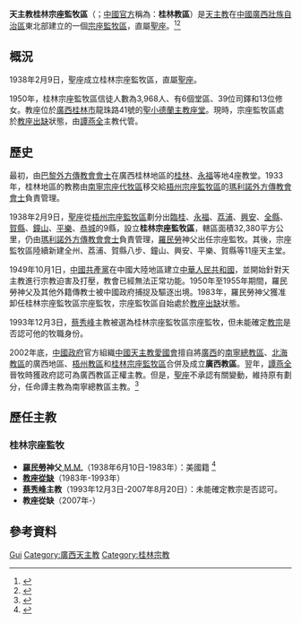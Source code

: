 {{Infobox Roman Catholic diocese
|Roman Catholic Diocese of = 天主教桂林監牧區
|Latin name of diocese = Apostolica Praefectura Kveilinensis
|border                = catholic
|local                 = 桂林教區（[[中國天主教主教團|中方建制]]）
|image                 = 桂林天主堂.jpg
|image_size            = 270
|caption               = 桂林市聖小德蘭主教座堂
|location              = [[中國|中國]][[廣西壯族自治區|廣西壯族自治區]][[桂林市|桂林市]]
|territory             = [[桂林市|桂林市]]及附近地區
|population            = 3,968人
|rite                  = [[拉丁禮|拉丁禮]]
|patron                = 
|parishes              = 6個
|secular priests       = 39位
|province              = 直屬[[聖座|聖座]]
|established           = {{unbulleted list|1938年2月9日 (成立宗座監牧區)}}
|cathedral             = [[桂林聖小德蘭主教座堂|聖小德蘭主教座堂]]
|co-cathedral          =
|leadership            = 宗座監牧
|website               = [http://www.catholicgx.org/Catholicgx.htm 天主教廣西教會]
|pope                  = {{Incumbent pope}}
|metropolitan          =
|ordinary              = [[教座出缺|教座出缺]]
|coadjutor archbishop  =
|coadjutor bishop      = 
|auxiliary             = 
|emeritus              = 
|title1                = 代理監牧
|title1_name           = [[譚燕全|譚燕全]]主教
}}
'''天主教桂林宗座監牧區'''（{{lang-la|Apostolica Praefectura Kveilinensis}}；[[中國天主教愛國會|中國官方]]稱為：'''桂林教區'''）是[[天主教|天主教]]在[[中國|中國]][[廣西壯族自治區|廣西壯族自治區]]東北部建立的一個[[宗座監牧區|宗座監牧區]]，直屬[[聖座|聖座]]。<ref>{{Cite web |url=http://www.gcatholic.org/dioceses/diocese/kwei1.htm |title=Apostolic Prefecture of Guilin 桂林 |access-date=2021年12月13日 |archive-date=2013年10月19日 |archive-url=https://web.archive.org/web/20131019194122/http://www.gcatholic.org/dioceses/diocese/kwei1.htm |dead-url=no }}</ref><ref>{{Cite web |url=http://www.catholic-hierarchy.org/diocese/dkwei.html |title=Prefecture Apostolic of Guilin [Kweilin] |access-date=22021年5月8日 |archive-date=2020年5月29日 |archive-url=https://web.archive.org/web/20200529174756/http://www.catholic-hierarchy.org/diocese/dkwei.html |dead-url=no }}</ref>

==概況==
1938年2月9日，聖座成立桂林宗座監牧區，直屬[[聖座|聖座]]。

1950年，桂林宗座監牧區信徒人數為3,968人、有6個堂區、39位司鐸和13位修女。教座位於[[廣西|廣西]][[桂林市|桂林市]]龍珠路41號的[[桂林聖小德蘭主教座堂|聖小德蘭主教座堂]]。現時，宗座監牧區處於[[教座出缺|教座出缺]]狀態，由[[譚燕全|譚燕全]]主教代管。

== 歷史 ==
最初，由[[巴黎外方傳教會|巴黎外方傳教會會士]]在廣西桂林地區的[[桂林|桂林]]、[[永福|永福]]等地4座教堂。1933年，桂林地區的教務由[[天主教南寧總教區|南寧宗座代牧區]]移交給[[天主教梧州教區|梧州宗座監牧區]]的[[瑪利諾外方傳教會|瑪利諾外方傳教會會士]]負責管理。

1938年2月9日，[[聖座|聖座]]從[[天主教梧州教區|梧州宗座監牧區]]劃分出[[臨桂|臨桂]]、[[永福|永福]]、[[荔浦|荔浦]]、[[兴安县|興安]]、[[全縣|全縣]]、[[賀縣|賀縣]]、[[鐘山|鐘山]]、[[平樂|平樂]]、[[恭城|恭城]]的9縣，設立'''桂林宗座監牧區'''，轄區面積32,380平方公里，仍由[[瑪利諾外方傳教會|瑪利諾外方傳教會會士]]負責管理，[[羅民勞|羅民勞]]神父出任宗座監牧。其後，宗座監牧區陸續新建全州、荔浦、賀縣八步、鐘山、興安、平樂、賀縣等11座天主堂。

1949年10月1日，[[中國共產黨|中國共產黨]]在中國大陸地區建立[[中華人民共和國|中華人民共和國]]，並開始針對天主教進行宗教迫害及打壓，教會已經無法正常功能。1950年至1955年期間，羅民勞神父及其他外籍傳教士被中國政府捕捉及驅逐出境。1983年，羅民勞神父獲准卸任桂林宗座監牧區宗座監牧，宗座監牧區自始處於[[教座出缺|教座出缺]]狀態。

1993年12月3日，[[蔡秀峰|蔡秀峰]]主教被選為桂林宗座監牧區宗座監牧，但未能確定[[教宗|教宗]]是否認可他的牧職身份。

2002年底，[[中國政府|中國政府]]官方組織[[中國天主教愛國會|中國天主教愛國會]]擅自將[[廣西|廣西]]的[[天主教南寧總教區|南寧總教區]]、[[天主教北海教區|北海教區]]的廣西地區、[[天主教梧州教區|梧州教區]]和[[天主教桂林監牧區|桂林宗座監牧區]]合併及成立'''廣西教區'''。翌年，[[譚燕全|譚燕全]]晉牧時獲政府認可為廣西教區正權主教。但是，[[聖座|聖座]]不承認有關變動，維持原有劃分，任命譚主教為南寧總教區主教。<ref>{{Cite web |url=https://kkp.org.hk/node/6247 |title=廣西已故蔡秀峰主教，離世六載待入土為安 |access-date=2013年9月20日 |archive-date=2021年12月20日 |publisher=[[公教報|公教報]] |archive-url=https://web.archive.org/web/20211220014755/https://kkp.org.hk/node/6247 |dead-url=no }}</ref>

== 歷任主教 ==
===桂林宗座監牧===
*'''[[羅民勞|羅民勞]]神父''',[[瑪利諾外方傳教會|M.M.]]（1938年6月10日-1983年）：美國籍 <ref>{{Cite web |url=http://www.catholic-hierarchy.org/bishop/bromja.html |title=Father John Angel Romaniello, M.M. † |access-date=2021年1月20日 |archive-date=2021年12月22日 |archive-url=https://web.archive.org/web/20211222094530/http://www.catholic-hierarchy.org/bishop/bromja.html |dead-url=no }}</ref>
*'''[[教座從缺|教座從缺]]'''（1983年-1993年）
*'''[[蔡秀峰|蔡秀峰]]主教'''（1993年12月3日-2007年8月20日）：未能確定教宗是否認可。
*'''教座從缺'''（2007年-）

==參考資料==
{{reflist}}

{{中國天主教教區}}

[[Category:中國天主教教區|Gui]]
[[Category:廣西天主教|Category:廣西天主教]]
[[Category:桂林宗教|Category:桂林宗教]]